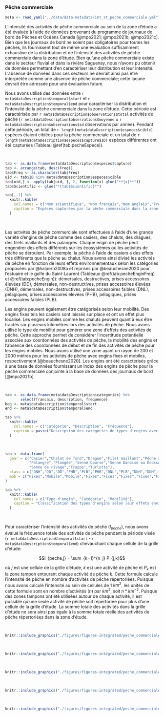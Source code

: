 ### Pêche commerciale {#pecheportrait}

```r
meta <- read_yaml("../data/data-metadata/int_st_peche_commerciale.yml")
```

L'intensité des activités de pêche commerciale au sein de la zone d'étude a été
évaluée à l'aide de données provenant du programme de journaux de bord de Pêches
et Océans Canada [@mpo2021; @mpo2021b; @mpo2021c]. Bien que les journaux de bord ne soient pas
obligatoires pour toutes les pêches, ils fournissent tout de même une évaluation
suffisamment exhaustive de la distribution et de l'intensité des activités de pêche
commerciale dans la zone d'étude. Bien qu'une pêche commerciale existe dans le secteur fluvial et dans la rivière Saguenay, nous n'avons pu obtenir de données permettant d'en caractériser leur distribution et leur intensité. L'absence de données dans ces secteurs ne devrait ainsi pas être interprétée comme une absence de pêche commerciale; cette lacune devrait être adressée pour une évaluation future.

Nous avons utilisé des données entre `r meta$dataDescription$temporal$start` et `r meta$dataDescription$temporal$end`
pour caractériser la distribution et l'intensité de la pêche commerciale dans la
zone d'étude. Cette période est caractérisée par `r meta$dataDescription$observations$total`
activités de pêche (`r meta$dataDescription$observations$moyenne` $\pm$ `r meta$dataDescription$observations$sd` observations
par année). Pendant cette période, un total de `r length(meta$dataDescription$especes$cible)`
espèces étaient ciblées pour la pêche commerciale et un total de
`r length(meta$dataDescription$especes$capture$ID)` espèces différentes ont été capturées
(Tableau \@ref(tab:pecheEspece)).

<br/>

```r
tab <- as.data.frame(meta$dataDescription$especes$capture)
tab <- arrange(tab, desc(Freq))
tab$Freq <- as.character(tab$Freq)
uid <- tab$ID %in% meta$dataDescription$especes$cible
tab[uid,] <- apply(tab[uid, ], 2, function(x) glue("**{x}**"))
tab$Scientific <- glue("*{tab$Scientific}*")

tab[,-1] %>%
  knitr::kable(
    col.names = c("Nom scientifique", "Nom français","Nom anglais","Fréquence"),
    caption = "Espèces capturées par la pêche commerciale dans la zone d'étude [@mpo2021]. Les espèces identifiées en gras sont les espèces ciblées par les activités de pêche. Les identifiants uniques proviennent d'une base de données fournissant un index des espèces pour la pêche commerciale conjointe à la base de données des journaux de bord [@mpo2021c]"
  )
```

<br/>


Les activités de pêche commerciale sont effectuées à l'aide d'une grande variété
d'engins de pêche comme des casiers, des chaluts, des dragues, des filets maillants
et des palangres. Chaque engin de pêche peut engendrer des effets différents sur les
écosystèmes où les activités de pêche se déroulent. Par exemple, la pêche à l'aide
de casiers a des effets très différents que la pêche au chalut. Nous avons ainsi
divisé les activités de pêche en fonction de leurs effets environnementaux selon
les catégories proposées par @halpern2008a et reprises par @beauchesne2020 pour
l'estuaire et le golfe du Saint-Laurent (Tableaux \@ref(tab:pecheEnginFreq) et \@ref(tab:pecheEngin)):
démersales, destructives, prises accessoires élevées (DD),
démersales, non-destructives, prises accessoires élevées (DNH),
démersales, non-destructives, prises accessoires faibles (DNL),
pélagiques, prises accessoires élevées (PHB),
pélagiques, prises accessoires faibles (PLB).

Les engins peuvent également être catégorisés selon leur mobilité.
Des engins fixes tels les casiers sont laissés sur place et
ont un effet plus localisé. Les engins mobiles comme les chaluts peuvent quant
à eux être tractés sur plusieurs kilomètres lors des activités de pêche.
Nous avons utilisé le type de mobilité pour générer une zone d'effets des activités
de pêche. Cette approche permet de considérer l'incertitude potentielle associée
aux coordonnées des activités de pêche, la mobilité des engins et l'absence des
coordonnées de début et de fin des activités de pêche pour les engins mobiles.
Nous avons utilisé une zone ayant un rayon de 200 et 2000 mètres pour les
activités de pêche avec engins fixes et mobiles, respectivement [@beauchesne2020].
Les engins ont été caractérisés grâce à une base de données fournissant un
index des engins de pêche pour la pêche commerciale conjointe à la base
de données des journaux de bord [@mpo2021b]

<br/>

```r
tab <- as.data.frame(meta$dataDescription$categories) %>%
       select(francais, description, frequence)
beg <- meta$dataDescription$temporal$start
end <- meta$dataDescription$temporal$end

tab %>%
  knitr::kable(
    col.names = c("Catégorie", "Description", "Fréquence"),
    caption = paste("Description des catégories de types d'engins avec la fréquence des activités de pêche commerciale répertoriées dans les journaux de bords entre", beg, "et", end, "[@mpo2021; @mpo2021b; @mpo2021c].")
  )
```
<br/>

```r
tab <- data.frame(
  gear = c("Casier","Chalut de fond","Drague","Filet maillant","Pêche à la ligne",
           "Palangre","Plongée","Senne bourse","Senne Danoise ou Écossaise",
           "Senne de rivage","Trappe","Turlutte"),
  class = c("DNH","DD","DD","PHB","PLB","PHB","DNL","PLB","DNH","DNH","DNH","PLB"),
  mob = c("Fixes","Mobile","Mobile","Fixes","Fixes","Fixes","Fixes","Fixes","Fixes","Fixes","Fixes","Fixes")
)

tab %>%
  knitr::kable(
    col.names = c("Type d'engin", "Catégorie", "Mobilité"),
    caption = "Classification des types d'engins selon leur effets environnementaux et leur mobilité. DD: démersales, destructives, prises accessoires élevées; DNH: démersales, non-destructives, prises accessoires élevées; DNL: démersales, non-destructives, prises accessoires faibles; PHB: pélagiques, prises accessoires élevées; PLB: pélagiques, prises accessoires faibles. Adapté de [@beauchesne2020]"
  )
```

<br/>

Pour caractériser l'intensité des activités de pêche ($I_{peche}$), nous avons évalué la fréquence totale des activités de pêche pendant la période visée (`r meta$dataDescription$temporal$start` - `r meta$dataDescription$temporal$end`) chevauchant chaque cellule de la grille d'étude: 

$$I_{peche,j} = \sum_{k=1}^{n_j} P_{j,k}$$

où $j$ est une cellule de la grille d'étude, $k$ est une activité de pêche et $P_k$ est la zone tampon entourant chaque activité de pêche $k$. Cette formule calcule l'intensité de pêche en nombre d'activités de pêche répertoriées. Puisque nous avons calculé l'intensité au sein de cellules de 1 $km^2$, les unités de cette formule sont en nombre d'activités ($n$) par $km^2$, soit $n * km^{-2}$. Puisque des zones tampons ont été utilisées autour de chaque activité, il est possible qu'une seule activité de pêche soit répertoriée pour plus d'une cellule de la grille d'étude. La somme totale des activités dans la grille d'étude ne sera ainsi pas égale à la somme totale réelle des activités de pêche répertoriées dans la zone d'étude. 


<br>

```r
knitr::include_graphics("./figures/figures-integrated/peche_commerciale-DD.png")
```

<br>

```r
knitr::include_graphics("./figures/figures-integrated/peche_commerciale-DNH.png")
```

<br>

```r
knitr::include_graphics("./figures/figures-integrated/peche_commerciale-DNL.png")
```

<br>

```r
knitr::include_graphics("./figures/figures-integrated/peche_commerciale-PHB.png")
```

<br>

```r
knitr::include_graphics("./figures/figures-integrated/peche_commerciale-PLB.png")
```

<br>
